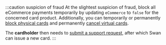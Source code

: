 :::caution suspicion of fraud
At the slightest suspicion of fraud, block all eCommerce payments temporarily by updating `eCommerce` to `false` for the concerned card product.
Additionally, you can temporarily or permanently [block physical cards](../cards/physical/guide-block-unblock.mdx) and permanently [cancel virtual cards](../cards/virtual/guide-cancel.mdx).

The **cardholder** then needs to [submit a support request](https://support.swan.io/hc/en-150/requests/new?ticket_form_id=18444696903837), after which Swan can issue a new card.
:::